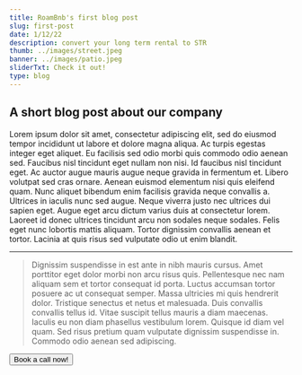 ```yaml
---
title: RoamBnb's first blog post
slug: first-post
date: 1/12/22
description: convert your long term rental to STR
thumb: ../images/street.jpeg
banner: ../images/patio.jpeg
sliderTxt: Check it out!
type: blog
---
```


## A short blog post about our company

<Container>
Lorem ipsum dolor sit amet, consectetur adipiscing elit, sed do eiusmod tempor incididunt ut labore et dolore magna aliqua. Ac turpis egestas integer eget aliquet. Eu facilisis sed odio morbi quis commodo odio aenean sed. Faucibus nisl tincidunt eget nullam non nisi. Id faucibus nisl tincidunt eget. Ac auctor augue mauris augue neque gravida in fermentum et. Libero volutpat sed cras ornare. Aenean euismod elementum nisi quis eleifend quam. Nunc aliquet bibendum enim facilisis gravida neque convallis a. Ultrices in iaculis nunc sed augue. Neque viverra justo nec ultrices dui sapien eget. Augue eget arcu dictum varius duis at consectetur lorem. Laoreet id donec ultrices tincidunt arcu non sodales neque sodales. Felis eget nunc lobortis mattis aliquam. Tortor dignissim convallis aenean et tortor. Lacinia at quis risus sed vulputate odio ut enim blandit.

---

> Dignissim suspendisse in est ante in nibh mauris cursus. Amet porttitor eget dolor morbi non arcu risus quis. Pellentesque nec nam aliquam sem et tortor consequat id porta. Luctus accumsan tortor posuere ac ut consequat semper. Massa ultricies mi quis hendrerit dolor. Tristique senectus et netus et malesuada. Duis convallis convallis tellus id. Vitae suscipit tellus mauris a diam maecenas. Iaculis eu non diam phasellus vestibulum lorem. Quisque id diam vel quam. Sed risus pretium quam vulputate dignissim suspendisse in. Commodo odio aenean sed adipiscing.

<Button>Book a call now!</Button>
</Container>
